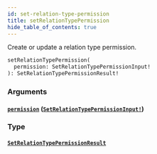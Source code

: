 ```yaml
---
id: set-relation-type-permission
title: setRelationTypePermission
hide_table_of_contents: true
---
```



Create or update a relation type permission.

```graphql
setRelationTypePermission(
  permission: SetRelationTypePermissionInput!
): SetRelationTypePermissionResult!
```


### Arguments

#### [`permission`](#) ([`SetRelationTypePermissionInput!`](/schema/inputs/set-relation-type-permission-input))




### Type

#### [`SetRelationTypePermissionResult`](/schema/objects/set-relation-type-permission-result)






